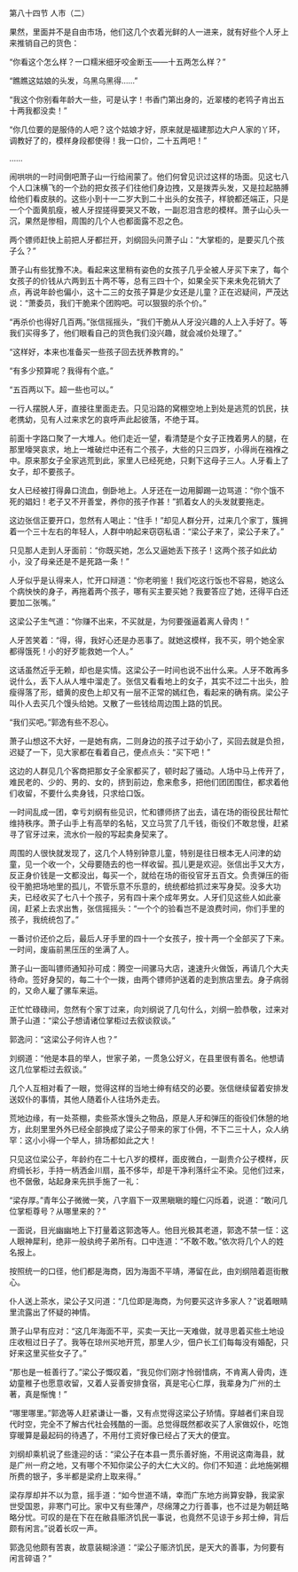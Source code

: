 

第八十四节 人市（二）

果然，里面并不是自由市场，他们这几个衣着光鲜的人一进来，就有好些个人牙上来推销自己的货色：

“你看这个怎么样？一口糯米细牙咬金断玉――十五两怎么样？”

“瞧瞧这姑娘的头发，乌黑乌黑得……”

“我这个你别看年龄大一些，可是认字！书香门第出身的，近翠楼的老鸨子肯出五十两我都没卖！”

“你几位要的是服侍的人吧？这个姑娘才好，原来就是福建那边大户人家的丫环，调教好了的，模样身段都使得！我一口价，二十五两吧！”

……

闹哄哄的一时间倒吧萧子山一行给闹蒙了。他们何曾见识过这样的场面。见这七八个人口沫横飞的一个劲的把女孩子们往他们身边拽，又是拨弄头发，又是拉起胳膊给他们看皮肤的。这些小到十一二岁大到二十出头的女孩子，样貌都还端正，只是一个个面黄肌瘦，被人牙捏搓得要哭又不敢，一副忍泪含悲的模样。萧子山心头一沉，果然是惨相，周围的几个人也都面露不忍之色。

两个镖师赶快上前把人牙都拦开，刘纲回头问萧子山：“大掌柜的，是要买几个孩子么？”

萧子山有些犹豫不决。看起来这里稍有姿色的女孩子几乎全被人牙买下来了，每个女孩子的价钱从六两到五十两不等，总有三四十个，如果全买下来未免花销大了点，再说年龄也偏小，这十二三的女孩子算是少女还是儿童？正在迟疑间，严茂达说：“萧委员，我们干脆来个团购吧。可以狠狠的杀个价。”

“再杀价也得好几百两。”张信摇摇头，“我们干脆从人牙没兴趣的人上入手好了。等我们买得多了，他们眼看自己的货色我们没兴趣，就会减价处理了。”

“这样好，本来也准备买一些孩子回去抚养教育的。”

“有多少预算呢？我得有个底。”

“五百两以下。超一些也可以。”

一行人摆脱人牙，直接往里面走去。只见沿路的窝棚空地上到处是逃荒的饥民，扶老携幼，见有人过来求乞的哀呼声此起彼落，不绝于耳。

前面十字路口聚了一大堆人。他们走近一望，看清楚是个女子正拽着男人的腿，在那里嚎哭哀求，地上一堆破烂中还有二个孩子，大些的只三四岁，小得尚在襁褓之中。原来那女子全家逃荒到此，家里人已经死绝，只剩下这母子三人。人牙看上了女子，却不要孩子。

女人已经被打得鼻口流血，倒卧地上。人牙还在一边用脚踢一边骂道：“你个饿不死的娼妇！老子又不开善堂，养你的孩子作甚！”抓着女人的头发就要拖走。

这边张信正要开口，忽然有人喝止：“住手！”却见人群分开，过来几个家丁，簇拥着一个三十左右的年轻人，人群中响起来窃窃私语：“梁公子来了，梁公子来了。”

只见那人走到人牙面前：“你既买她，怎么又逼她丢下孩子！这两个孩子如此幼小，没了母亲还是不是死路一条！”

人牙似乎是认得来人，忙开口辩道：“你老明鉴！我们吃这行饭也不容易，她这么个病怏怏的身子，再拖着两个孩子，哪有买主要买她？我要答应了她，还得平白还要加二张嘴。”

这梁公子生气道：“你赚不出来，不买就是，为何要强逼着离人骨肉！”

人牙苦笑着：“得，得，我好心还是办恶事了。就她这模样，我不买，明个她全家都得饿死！小的好歹能救她一个人。”

这话虽然近乎无赖，却也是实情。这梁公子一时间也说不出什么来。人牙不敢再多说什么，丢下人从人堆中溜走了。张信又看看地上的女子，其实不过二十出头，脸瘦得落了形，蜡黄的皮色上却又有一层不正常的嫣红色，看起来的确有病。梁公子叫仆人去买几个馒头给她。又散了一些钱给周边围上路的饥民。

“我们买吧。”郭逸有些不忍心。

萧子山想这不大好，一是她有病，二则身边的孩子过于幼小了，买回去就是负担，迟疑了一下，见大家都在看着自己，便点点头：“买下吧！”

这边的人群见几个客商把那女子全家都买了，顿时起了骚动。人场中马上传开了，难民老的、少的、男的、女的，挤到前边，愈来愈多，把他们团团围住，都求着他们收留，不要什么卖身钱，只求给口饭。

一时间乱成一团，幸亏刘纲有些见识，忙和镖师挤了出去，请在场的衙役民壮帮忙维持秩序。萧子山手上有高举的名帖，又立马赏了几千钱，衙役们不敢怠慢，赶紧寻了官牙过来，流水价一般的写起卖身契来了。

周围的人很快就发现了，这几个人特别钟意儿童，特别是往日根本无人问津的幼童，见一个收一个，父母要随去的也一样收留。孤儿更是欢迎。张信出手又大方，反正身价钱是一文都没出，每买一个，就给在场的衙役官牙五百文。负责弹压的衙役干脆把场地里的孤儿，不管乐意不乐意的，统统都给抓过来写身契。没多大功夫，已经收买了七八十个孩子，另有四十来个成年男女。人牙们见这些人如此豪阔，赶紧上去求出售，张信摇摇头：“一个个的验看岂不是浪费时间，你们手里的孩子，我统统包了。”

一番讨价还价之后，最后人牙手里的四十一个女孩子，按十两一个全部买了下来。一时间，废庙前黑压压的坐满了人。

萧子山一面叫镖师通知孙可成：腾空一间骡马大店，速速升火做饭，再请几个大夫待命。签好身契的，每二十个一拨，由两个镖师护送着的走到旅店里去。身子病弱的，又命人雇了骡车来运。

正忙忙碌碌间，忽然有个家丁过来，向刘纲说了几句什么，刘纲一脸恭敬，过来对萧子山道：“梁公子想请诸位掌柜过去叙谈叙谈。”

郭逸问：“这梁公子何许人也？”

刘纲道：“他是本县的举人，世家子弟，一贯急公好义，在县里很有善名。他想请这几位掌柜过去叙谈。”

几个人互相对看了一眼，觉得这样的当地士绅有结交的必要。张信继续留着安排发送奴仆的事情，其他人随着仆人往场外走去。

荒地边缘，有一处茶棚，卖些茶水馒头之物品，原是人牙和弹压的衙役们休憩的地方，此刻里里外外已经全部换成了梁公子带来的家丁仆佣，不下二三十人，众人纳罕：这小小得一个举人，排场都如此之大！

只见这位梁公子，年龄约在二十七八岁的模样，面皮微白，一副贵介公子模样，灰府绸长衫，手持一柄洒金川扇，虽不侈华，却是干净利落纤尘不染。见他们过来，也不倨傲，站起身来先拱手施了一礼：

“梁存厚。”青年公子微微一笑，八字眉下一双黑瞋瞋的瞳仁闪烁着，说道：“敢问几位掌柜尊号？从哪里来的？”

一面说，目光幽幽地上下打量着这郭逸等人。他目光极其老道，郭逸不禁一怔：这人眼神犀利，绝非一般纨绔子弟所有。口中连道：“不敢不敢。”依次将几个人的姓名报上。

按照统一的口径，他们都是海商，因为海面不平靖，滞留在此，由刘纲陪着逛街散心。

仆人送上茶水，梁公子又问道：“几位即是海商，为何要买这许多家人？”说着眼睛里流露出了怀疑的神情。

萧子山早有应对：“这几年海面不平，买卖一天比一天难做，就寻思着买些土地设庄收租过日子了。我等在琼州买地开荒，那里人少，佃户长工们每每没有婚配，只好来这里买些女子了。”

“那也是一桩善行了。”梁公子慨叹着，“我见你们刚才怜弱惜病，不肯离人骨肉，连幼童稚子也愿意收留，又着人妥善安排食宿，真是宅心仁厚，我辈身为广州的土著，真是惭愧！”

“哪里哪里。”郭逸等人赶紧谦让一番，又有点觉得这梁公子矫情。穿越者们来自现代时空，完全不了解古代社会残酷的一面。总觉得既然都收买了人家做奴仆，吃饱穿暖算是最起码的待遇了，不用付工资好像已经占了天大的便宜。

刘纲却乘机说了些逢迎的话：“梁公子在本县一贯乐善好施，不用说这南海县，就是广州一府之地，又有哪个不知你梁公子的大仁大义的。你们不知道：此地施粥棚所费的银子，多半都是梁府上取来得。”

梁存厚却并不以为意，摇手道：“如今世道不靖，幸而广东地方尚算安静，我梁家世受国恩，非寒门可比。家中又有些薄产，尽绵薄之力行善事，也不过是为朝廷略略分忧。可叹的是在下在在敝县赈济饥民一事说，也竟然不见谅于乡邦士绅，背后颇有闲言。”说着长叹一声。

郭逸见他颇有苦衷，故意装糊涂道：“梁公子赈济饥民，是天大的善事，为何要有闲言碎语？”

